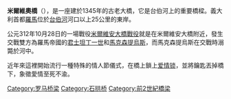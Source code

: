 {{Infobox bridge
|bridge_name   = {{lang|it|Ponte Milvio}}<br />{{lang-la|Pons Milvius}}
|image         = Ponte Milvio HD.jpg
|caption       = 在台伯河上方的米爾維奧橋
|official_name =
|carries       =
|crosses       = [[台伯河|台伯河]]
|locale        = [[羅馬|羅馬]]，[[意大利|意大利]]
|maint         =
|id            =
|designer      =
|design        = [[拱橋|拱橋]]
|material      = 石塊，磚
|spans         = 6
|pierswater    =
|mainspan      = 18.55 米
|length        = 136 米
|width         = 8.75 米
|height        =
|load          =
|clearance     =
|below         =
|traffic       =
|begin         =
|complete      = 115 BC <small>(stone bridge)</small>
|open          =
|heritage      =
|collapsed     =
|preceded      =
|followed      =
|closed        =
|toll          =
|map_cue       =
|map_image     = Piranesi-Ponte-Milvio.jpg
|map_text      =
|map_width     = 250px
|coordinates   =
|lat           =
|long          =
|extra         = <center>18th-century engraving by [[Giovanni_Battista_Piranesi|Piranesi]]</center>
}}

'''米爾維奧橋'''（{{lang-it|Ponte Milvio}}），是一座建於1345年的古老大橋，它是台伯河上的重要橋樑。義大利首都[[羅馬|羅馬]]位於[[台伯河|台伯河]]河口以上25公里的東岸。

公元312年10月28日的一場戰役[[米爾維安大橋戰役|米爾維安大橋戰役]]就是在米爾維安大橋附近，發生交戰雙方為羅馬帝國的[[君士坦丁大帝|君士坦丁一世]]和[[馬克森提烏斯|馬克森提烏斯]]，而馬克森提烏斯在交戰時溺斃於河中。

近年來這裡開始流行一種特殊的情人節儀式，在橋上鎖上[[爱情锁|爱情锁]]，並將鑰匙丟掉橋下，象徵愛情至死不渝。

[[Category:罗马桥梁|Category:罗马桥梁]]
[[Category:石拱桥|Category:石拱桥]]
[[Category:前2世紀橋梁|Category:前2世紀橋梁]]